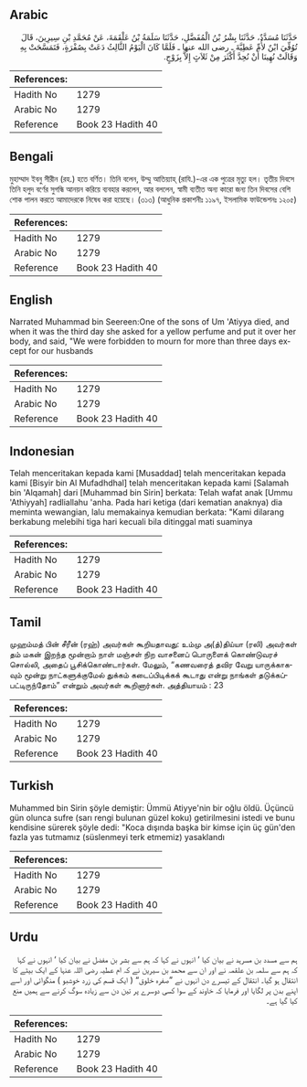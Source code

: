 ## Arabic


<div dir="rtl" lang="ar" style={{fontSize:'larger',backgroundColor:'#f8f9fa',padding:20}}>
حَدَّثَنَا مُسَدَّدٌ، حَدَّثَنَا بِشْرُ بْنُ الْمُفَضَّلِ، حَدَّثَنَا سَلَمَةُ بْنُ عَلْقَمَةَ، عَنْ مُحَمَّدِ بْنِ سِيرِينَ، قَالَ تُوُفِّيَ ابْنٌ لأُمِّ عَطِيَّةَ ـ رضى الله عنها ـ فَلَمَّا كَانَ الْيَوْمُ الثَّالِثُ دَعَتْ بِصُفْرَةٍ، فَتَمَسَّحَتْ بِهِ وَقَالَتْ نُهِينَا أَنْ نُحِدَّ أَكْثَرَ مِنْ ثَلاَثٍ إِلاَّ بِزَوْجٍ‏.‏
</div>
<div style={{backgroundColor:'#f8f9fa',padding:20, marginBottom: 10}}><table> <thead> <tr> <th>References:</th> <th></th> </tr> </thead> <tbody><tr><td>Hadith No</td><td>1279</td></tr><tr><td>Arabic No</td><td>1279</td></tr><tr><td>Reference</td><td>Book 23 Hadith 40</td></tr></tbody></table></div>

## Bengali


<div dir="ltr" lang="bn" style={{fontSize:'larger',backgroundColor:'#f8f9fa',padding:20}}>
মুহাম্মাদ ইবনু সীরীন (রহ.) হতে বর্ণিত। তিনি বলেন, উম্মু আতিয়্যাহ্ (রাযি.)-এর এক পুত্রের মৃত্যু হল। তৃতীয় দিবসে তিনি হলুদ বর্ণের সুগন্ধি আনয়ন করিয়ে ব্যবহার করলেন, আর বললেন, স্বামী ব্যতীত অন্য কারো জন্য তিন দিবসের বেশি শোক পালন করতে আমাদেরকে নিষেধ করা হয়েছে। (৩১৩) (আধুনিক প্রকাশনীঃ ১১৯৭, ইসলামিক ফাউন্ডেশনঃ ১২০৫)
</div>
<div style={{backgroundColor:'#f8f9fa',padding:20, marginBottom: 10}}><table> <thead> <tr> <th>References:</th> <th></th> </tr> </thead> <tbody><tr><td>Hadith No</td><td>1279</td></tr><tr><td>Arabic No</td><td>1279</td></tr><tr><td>Reference</td><td>Book 23 Hadith 40</td></tr></tbody></table></div>

## English


<div dir="ltr" lang="en" style={{fontSize:'larger',backgroundColor:'#f8f9fa',padding:20}}>
Narrated Muhammad bin Seereen:One of the sons of Um 'Atiyya died, and when it was the third day she asked for a yellow perfume and put it over her body, and said, "We were forbidden to mourn for more than three days except for our husbands
</div>
<div style={{backgroundColor:'#f8f9fa',padding:20, marginBottom: 10}}><table> <thead> <tr> <th>References:</th> <th></th> </tr> </thead> <tbody><tr><td>Hadith No</td><td>1279</td></tr><tr><td>Arabic No</td><td>1279</td></tr><tr><td>Reference</td><td>Book 23 Hadith 40</td></tr></tbody></table></div>

## Indonesian


<div dir="ltr" lang="id" style={{fontSize:'larger',backgroundColor:'#f8f9fa',padding:20}}>
Telah menceritakan kepada kami [Musaddad] telah menceritakan kepada kami [Bisyir bin Al Mufadhdhal] telah menceritakan kepada kami [Salamah bin 'Alqamah] dari [Muhammad bin Sirin] berkata: Telah wafat anak [Ummu 'Athiyyah] radliallahu 'anha. Pada hari ketiga (dari kematian anaknya) dia meminta wewangian, lalu memakainya kemudian berkata: "Kami dilarang berkabung melebihi tiga hari kecuali bila ditinggal mati suaminya
</div>
<div style={{backgroundColor:'#f8f9fa',padding:20, marginBottom: 10}}><table> <thead> <tr> <th>References:</th> <th></th> </tr> </thead> <tbody><tr><td>Hadith No</td><td>1279</td></tr><tr><td>Arabic No</td><td>1279</td></tr><tr><td>Reference</td><td>Book 23 Hadith 40</td></tr></tbody></table></div>

## Tamil


<div dir="ltr" lang="ta" style={{fontSize:'larger',backgroundColor:'#f8f9fa',padding:20}}>
முஹம்மத் பின் சீரீன் (ரஹ்) அவர்கள் கூறியதாவது: உம்மு அ(த்)திய்யா (ரலி) அவர்கள் தம் மகன் இறந்த மூன்றாம் நாள் மஞ்சள் நிற வாசனைப் பொருளைக் கொண்டுவரச் சொல்லி, அதைப் பூசிக்கொண்டார்கள். மேலும், “கணவரைத் தவிர வேறு யாருக்காகவும் மூன்று நாட்களுக்குமேல் துக்கம் கடைப்பிடிக்கக் கூடாது என்று நாங்கள் தடுக்கப்பட்டிருந்தோம்” என்றும் அவர்கள் கூறினார்கள். அத்தியாயம் : 23
</div>
<div style={{backgroundColor:'#f8f9fa',padding:20, marginBottom: 10}}><table> <thead> <tr> <th>References:</th> <th></th> </tr> </thead> <tbody><tr><td>Hadith No</td><td>1279</td></tr><tr><td>Arabic No</td><td>1279</td></tr><tr><td>Reference</td><td>Book 23 Hadith 40</td></tr></tbody></table></div>

## Turkish


<div dir="ltr" lang="tr" style={{fontSize:'larger',backgroundColor:'#f8f9fa',padding:20}}>
Muhammed bin Sirin şöyle demiştir: Ümmü Atiyye'nin bir oğlu öldü. Üçüncü gün olunca sufre (sarı rengi bulunan güzel koku) getirilmesini istedi ve bunu kendisine sürerek şöyle dedi: "Koca dışında başka bir kimse için üç gün'den fazla yas tutmamız (süslenmeyi terk etmemiz) yasaklandı
</div>
<div style={{backgroundColor:'#f8f9fa',padding:20, marginBottom: 10}}><table> <thead> <tr> <th>References:</th> <th></th> </tr> </thead> <tbody><tr><td>Hadith No</td><td>1279</td></tr><tr><td>Arabic No</td><td>1279</td></tr><tr><td>Reference</td><td>Book 23 Hadith 40</td></tr></tbody></table></div>

## Urdu


<div dir="rtl" lang="ur" style={{fontSize:'larger',backgroundColor:'#f8f9fa',padding:20}}>
ہم سے مسدد بن مسرہد نے بیان کیا ‘ انہوں نے کہا کہ ہم سے بشر بن مفضل نے بیان کیا ‘ انہوں نے کہا کہ ہم سے سلمہ بن علقمہ نے اور ان سے محمد بن سیرین نے کہ ام عطیہ رضی اللہ عنہا کے ایک بیٹے کا انتقال ہو گیا۔ انتقال کے تیسرے دن انہوں نے ”صفرہ خلوق“ ( ایک قسم کی زرد خوشبو ) منگوائی اور اسے اپنے بدن پر لگایا اور فرمایا کہ خاوند کے سوا کسی دوسرے پر تین دن سے زیادہ سوگ کرنے سے ہمیں منع کیا گیا ہے۔
</div>
<div style={{backgroundColor:'#f8f9fa',padding:20, marginBottom: 10}}><table> <thead> <tr> <th>References:</th> <th></th> </tr> </thead> <tbody><tr><td>Hadith No</td><td>1279</td></tr><tr><td>Arabic No</td><td>1279</td></tr><tr><td>Reference</td><td>Book 23 Hadith 40</td></tr></tbody></table></div>
